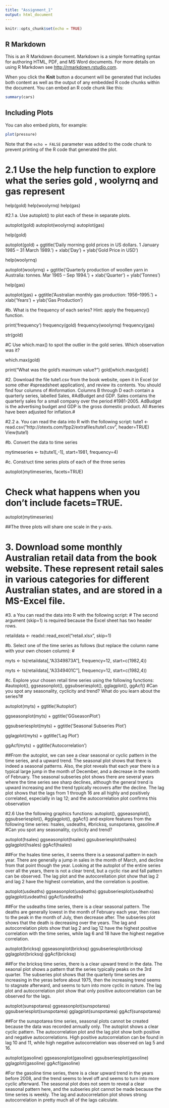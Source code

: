 ```yaml
---
title: "Assignment_1"
output: html_document
---
```


```r
knitr::opts_chunk$set(echo = TRUE)
```

## R Markdown

This is an R Markdown document. Markdown is a simple formatting syntax for authoring HTML, PDF, and MS Word documents. For more details on using R Markdown see <http://rmarkdown.rstudio.com>.

When you click the **Knit** button a document will be generated that includes both content as well as the output of any embedded R code chunks within the document. You can embed an R code chunk like this:

```r
summary(cars)
```

## Including Plots

You can also embed plots, for example:

```r
plot(pressure)
```

Note that the `echo = FALSE` parameter was added to the code chunk to prevent printing of the R code that generated the plot.

# 2.1 Use the help function to explore what the series gold , woolyrnq and gas represent

help(gold)
help(woolyrnq)
help(gas)

#2.1 a. Use autoplot() to plot each of these in separate plots.

autoplot(gold)
autoplot(woolyrnq)
autoplot(gas)

help(gold)

autoplot(gold) + ggtitle('Daily morning gold prices in US dollars. 1 January 1985 – 31 March 1989.') + xlab('Day') + ylab('Gold Price in USD')

help(woolyrnq)

autoplot(woolyrnq) + ggtitle('Quarterly production of woollen yarn in Australia: tonnes. Mar 1965 – Sep 1994.') + xlab('Quarter') + ylab('Tonnes')


help(gas)

autoplot(gas) + ggtitle('Australian monthly gas production: 1956–1995.') + xlab('Years') + ylab('Gas Production')

#b. What is the frequency of each series? Hint: apply the frequency() function.

print('frequency')
frequency(gold)
frequency(woolyrnq)
frequency(gas)

str(gold)

#C Use which.max() to spot the outlier in the gold series. Which observation was it?

which.max(gold)

print("What was the gold's maximum value?")
gold[which.max(gold)]

#2. Download the file tute1.csv from the book website, open it in Excel (or some other #spreadsheet application), and review its contents. You should find four columns of #information. Columns B through D each contain a quarterly series, labelled Sales, #AdBudget and GDP. Sales contains the quarterly sales for a small company over the period #1981-2005. AdBudget is the advertising budget and GDP is the gross domestic product. All #series have been adjusted for inflation.#

#2.2 a. You can read the data into R with the following script:
tute1 <- read.csv("http://otexts.com/fpp2/extrafiles/tute1.csv", header=TRUE)
View(tute1)

#b. Convert the data to time series

mytimeseries <- ts(tute1[,-1], start=1981, frequency=4)

#c. Construct time series plots of each of the three series

autoplot(mytimeseries, facets=TRUE)

# Check what happens when you don’t include facets=TRUE.

autoplot(mytimeseries)

##The three plots will share one scale in the y-axis.

# 3. Download some monthly Australian retail data from the book website. These represent retail sales in various categories for different Australian states, and are stored in a MS-Excel file.#

#3. a You can read the data into R with the following script:
# The second argument (skip=1) is required because the Excel sheet has two header rows.

retaildata <- readxl::read_excel("retail.xlsx", skip=1)

#b. Select one of the time series as follows (but replace the column name with your own chosen column): #

myts <- ts(retaildata[,"A3349873A"], frequency=12, start=c(1982,4))

myts <- ts(retaildata[,"A3349401C"], frequency=12, start=c(1982,4))

#c. Explore your chosen retail time series using the following functions:
#autoplot(), ggseasonplot(), ggsubseriesplot(), gglagplot(), ggAcf()
#Can you spot any seasonality, cyclicity and trend? What do you learn about the series?#

autoplot(myts) + ggtitle('Autoplot')

ggseasonplot(myts) + ggtitle('GGseasonPlot')

ggsubseriesplot(myts) + ggtitle('Seasonal Subseries Plot')

gglagplot(myts) + ggtitle('Lag Plot')

ggAcf(myts) + ggtitle('Autocorrelation')

##From the autoplot, we can see a clear seasonal or cyclic pattern in the time series, and a upward trend. The seasonal plot shows that there is indeed a seasonal patterns. Also, the plot reveals that each year there is a typical large jump in the month of December, and a decrease in the month of February. The seasonal subseries plot shows there are several years where the time series see sharp declines, although the general trend is upward increasing and the trend typically recovers after the decline. The lag plot shows that the lags from 1 through 16 are all highly and positively correlated, especially in lag 12; and the autocorrelation plot confirms this observation

#2.6 Use the following graphics functions: autoplot(), ggseasonplot(), ggsubseriesplot(), #gglagplot(), ggAcf() and explore features from the following time series: hsales, usdeaths, #bricksq, sunspotarea, gasoline.#
#Can you spot any seasonality, cyclicity and trend?

autoplot(hsales)
ggseasonplot(hsales)
ggsubseriesplot(hsales)
gglagplot(hsales)
ggAcf(hsales)

##For the hsales time series, it seems there is a seasonal pattern in each year. There are generally a jump in sales in the month of March, and decline from that point though the year. Looking at the autoplot of the entire series over all the years, there is not a clear trend, but a cyclic rise and fall pattern can be observed. The lag plot and the autocorellation plot show that lag 2 and lag 2 have the highest correlation, and the correlation is positive.

autoplot(usdeaths)
ggseasonplot(usdeaths)
ggsubseriesplot(usdeaths)
gglagplot(usdeaths)
ggAcf(usdeaths)

##For the usdeaths time series, there is a clear seasonal pattern. The deaths are generally lowest in the month of February each year, then rises to the peak in the month of July, then decrease after. The subseries plot shows that the death is decreasing over the years. The lag and autocorrelation plots show that lag 2 and lag 12 have the highest positive correlation with the time series, while lag 6 and 18 have the highest negative correlation.


autoplot(bricksq)
ggseasonplot(bricksq)
ggsubseriesplot(bricksq)
gglagplot(bricksq)
ggAcf(bricksq)

##For the bricksq time series, there is a clear upward trend in the data. The seaonal plot shows a pattern that the series typically peaks on the 3rd quarter. The subseries plot shows that the quarterly time series are increasing in the yeras before about 1975, then the increasing trend seems to stagnate afterward, and seems to turn into more cyclic in nature. The lag plot and autocorrelation plot show that only positive autocorrelation can be observed for the lags.

autoplot(sunspotarea)
ggseasonplot(sunspotarea)
ggsubseriesplot(sunspotarea)
gglagplot(sunspotarea)
ggAcf(sunspotarea)

##For the sunspotarea time series, seasonal plots cannot be created because the data was recorded annually only. The autoplot shows a clear cyclic pattern. The autocorrelation plot and the lag plot show both positive and negative autocorrelations. High positive autocorrelation can be found in lag 10 and 11, while high negative autocorrelation was observed on lag 5 and 16.

autoplot(gasoline)
ggseasonplot(gasoline)
ggsubseriesplot(gasoline)
gglagplot(gasoline)
ggAcf(gasoline)

#For the gasoline time series, there is a clear upward trend in the years before 2008, and the trend seems to level off and seems to turn into more cyclic afterward. The seasonal plot does not seem to reveal a clear seasonal pattern here, and the subseries plot cannot be made because the time series is weekly. The lag and autocorrelation plot shows strong autocorrelation in pretty much all of the lags calculate.